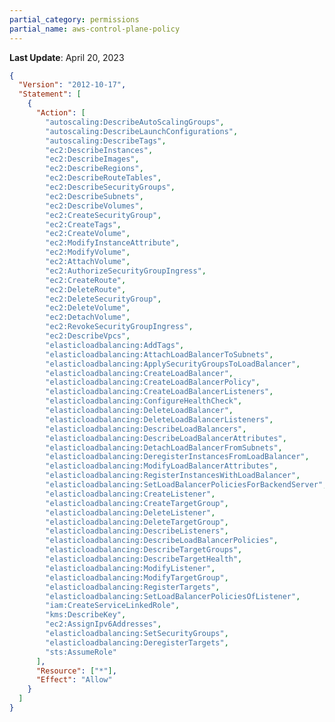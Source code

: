 ```yaml
---
partial_category: permissions
partial_name: aws-control-plane-policy
---
```

**Last Update**: April 20, 2023

```json
{
  "Version": "2012-10-17",
  "Statement": [
    {
      "Action": [
        "autoscaling:DescribeAutoScalingGroups",
        "autoscaling:DescribeLaunchConfigurations",
        "autoscaling:DescribeTags",
        "ec2:DescribeInstances",
        "ec2:DescribeImages",
        "ec2:DescribeRegions",
        "ec2:DescribeRouteTables",
        "ec2:DescribeSecurityGroups",
        "ec2:DescribeSubnets",
        "ec2:DescribeVolumes",
        "ec2:CreateSecurityGroup",
        "ec2:CreateTags",
        "ec2:CreateVolume",
        "ec2:ModifyInstanceAttribute",
        "ec2:ModifyVolume",
        "ec2:AttachVolume",
        "ec2:AuthorizeSecurityGroupIngress",
        "ec2:CreateRoute",
        "ec2:DeleteRoute",
        "ec2:DeleteSecurityGroup",
        "ec2:DeleteVolume",
        "ec2:DetachVolume",
        "ec2:RevokeSecurityGroupIngress",
        "ec2:DescribeVpcs",
        "elasticloadbalancing:AddTags",
        "elasticloadbalancing:AttachLoadBalancerToSubnets",
        "elasticloadbalancing:ApplySecurityGroupsToLoadBalancer",
        "elasticloadbalancing:CreateLoadBalancer",
        "elasticloadbalancing:CreateLoadBalancerPolicy",
        "elasticloadbalancing:CreateLoadBalancerListeners",
        "elasticloadbalancing:ConfigureHealthCheck",
        "elasticloadbalancing:DeleteLoadBalancer",
        "elasticloadbalancing:DeleteLoadBalancerListeners",
        "elasticloadbalancing:DescribeLoadBalancers",
        "elasticloadbalancing:DescribeLoadBalancerAttributes",
        "elasticloadbalancing:DetachLoadBalancerFromSubnets",
        "elasticloadbalancing:DeregisterInstancesFromLoadBalancer",
        "elasticloadbalancing:ModifyLoadBalancerAttributes",
        "elasticloadbalancing:RegisterInstancesWithLoadBalancer",
        "elasticloadbalancing:SetLoadBalancerPoliciesForBackendServer",
        "elasticloadbalancing:CreateListener",
        "elasticloadbalancing:CreateTargetGroup",
        "elasticloadbalancing:DeleteListener",
        "elasticloadbalancing:DeleteTargetGroup",
        "elasticloadbalancing:DescribeListeners",
        "elasticloadbalancing:DescribeLoadBalancerPolicies",
        "elasticloadbalancing:DescribeTargetGroups",
        "elasticloadbalancing:DescribeTargetHealth",
        "elasticloadbalancing:ModifyListener",
        "elasticloadbalancing:ModifyTargetGroup",
        "elasticloadbalancing:RegisterTargets",
        "elasticloadbalancing:SetLoadBalancerPoliciesOfListener",
        "iam:CreateServiceLinkedRole",
        "kms:DescribeKey",
        "ec2:AssignIpv6Addresses",
        "elasticloadbalancing:SetSecurityGroups",
        "elasticloadbalancing:DeregisterTargets",
        "sts:AssumeRole"
      ],
      "Resource": ["*"],
      "Effect": "Allow"
    }
  ]
}
```
